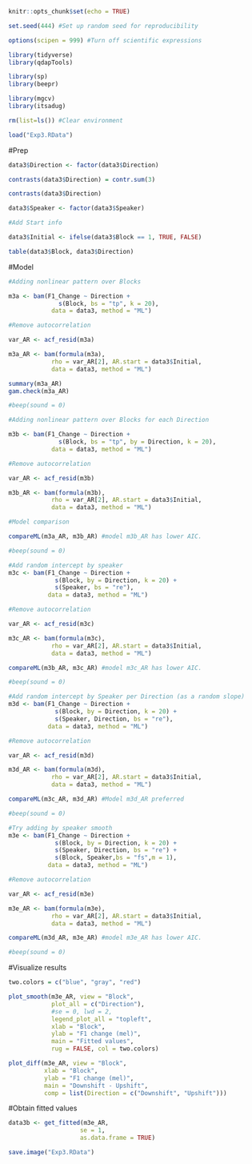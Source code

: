 
```r
knitr::opts_chunk$set(echo = TRUE)

set.seed(444) #Set up random seed for reproducibility

options(scipen = 999) #Turn off scientific expressions

library(tidyverse)
library(qdapTools)

library(sp)
library(beepr)

library(mgcv)
library(itsadug)

rm(list=ls()) #Clear environment

load("Exp3.RData")
```

#Prep
```r
data3$Direction <- factor(data3$Direction)

contrasts(data3$Direction) = contr.sum(3)

contrasts(data3$Direction)

data3$Speaker <- factor(data3$Speaker)

#Add Start info

data3$Initial <- ifelse(data3$Block == 1, TRUE, FALSE)

table(data3$Block, data3$Direction)
```

#Model
```r
#Adding nonlinear pattern over Blocks

m3a <- bam(F1_Change ~ Direction +  
              s(Block, bs = "tp", k = 20),  
            data = data3, method = "ML")

#Remove autocorrelation

var_AR <- acf_resid(m3a)

m3a_AR <- bam(formula(m3a), 
            rho = var_AR[2], AR.start = data3$Initial,
            data = data3, method = "ML")

summary(m3a_AR) 
gam.check(m3a_AR)

#beep(sound = 0)
```

```r
#Adding nonlinear pattern over Blocks for each Direction

m3b <- bam(F1_Change ~ Direction +  
              s(Block, bs = "tp", by = Direction, k = 20), 
            data = data3, method = "ML")

#Remove autocorrelation

var_AR <- acf_resid(m3b)

m3b_AR <- bam(formula(m3b), 
            rho = var_AR[2], AR.start = data3$Initial,
            data = data3, method = "ML")

#Model comparison

compareML(m3a_AR, m3b_AR) #model m3b_AR has lower AIC.

#beep(sound = 0)
```

```r
#Add random intercept by speaker
m3c <- bam(F1_Change ~ Direction +  
             s(Block, by = Direction, k = 20) + 
             s(Speaker, bs = "re"),
           data = data3, method = "ML")

#Remove autocorrelation

var_AR <- acf_resid(m3c)

m3c_AR <- bam(formula(m3c), 
            rho = var_AR[2], AR.start = data3$Initial,
            data = data3, method = "ML")

compareML(m3b_AR, m3c_AR) #model m3c_AR has lower AIC.

#beep(sound = 0)
```

```r
#Add random intercept by Speaker per Direction (as a random slope)
m3d <- bam(F1_Change ~ Direction +  
             s(Block, by = Direction, k = 20) + 
             s(Speaker, Direction, bs = "re"),
           data = data3, method = "ML")

#Remove autocorrelation

var_AR <- acf_resid(m3d)

m3d_AR <- bam(formula(m3d), 
            rho = var_AR[2], AR.start = data3$Initial,
            data = data3, method = "ML")

compareML(m3c_AR, m3d_AR) #Model m3d_AR preferred

#beep(sound = 0)
```

```r
#Try adding by speaker smooth
m3e <- bam(F1_Change ~ Direction +  
             s(Block, by = Direction, k = 20) + 
             s(Speaker, Direction, bs = "re") +
             s(Block, Speaker,bs = "fs",m = 1),
           data = data3, method = "ML")

#Remove autocorrelation

var_AR <- acf_resid(m3e)

m3e_AR <- bam(formula(m3e), 
            rho = var_AR[2], AR.start = data3$Initial,
            data = data3, method = "ML")

compareML(m3d_AR, m3e_AR) #model m3e_AR has lower AIC.

#beep(sound = 0)
```

#Visualize results 

```r
two.colors = c("blue", "gray", "red")

plot_smooth(m3e_AR, view = "Block", 
            plot_all = c("Direction"),
            #se = 0, lwd = 2,
            legend_plot_all = "topleft",
            xlab = "Block",
            ylab = "F1 change (mel)", 
            main = "Fitted values", 
            rug = FALSE, col = two.colors)

plot_diff(m3e_AR, view = "Block",
          xlab = "Block",
          ylab = "F1 change (mel)", 
          main = "Downshift - Upshift", 
          comp = list(Direction = c("Downshift", "Upshift")))
```

#Obtain fitted values

```r
data3b <- get_fitted(m3e_AR, 
                    se = 1, 
                    as.data.frame = TRUE)

save.image("Exp3.RData")
```

